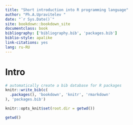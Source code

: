 ```yaml
--- 
title: "Short introduction into R programming language"
author: "Ph.A.Upravitelev "
date: "`r Sys.Date()`"
site: bookdown::bookdown_site
documentclass: book
bibliography: ['bibliography.bib', 'packages.bib']
biblio-style: apalike
link-citations: yes
lang: ru-RU
---
```


# Intro

```r
# automatically create a bib database for R packages
knitr::write_bib(c(
  .packages(), 'bookdown', 'knitr', 'rmarkdown'
), 'packages.bib')
```


```r
knitr::opts_knit$set(root.dir = getwd())
```


```r
getwd()
```



